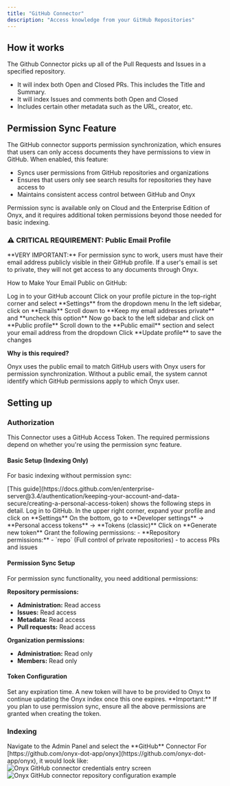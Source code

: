 ```yaml
---
title: "GitHub Connector"
description: "Access knowledge from your GitHub Repositories"
---
```


## How it works

The Github Connector picks up all of the Pull Requests and Issues in a specified repository.

- It will index both Open and Closed PRs. This includes the Title and Summary.
- It will index Issues and comments both Open and Closed
- Includes certain other metadata such as the URL, creator, etc.

## Permission Sync Feature

The GitHub connector supports permission synchronization,
which ensures that users can only access documents they have permissions to view in GitHub. When enabled, this feature:

- Syncs user permissions from GitHub repositories and organizations
- Ensures that users only see search results for repositories they have access to
- Maintains consistent access control between GitHub and Onyx

<Note>
  Permission sync is available only on Cloud and the Enterprise Edition of Onyx,
  and it requires additional token permissions beyond those needed for basic indexing.
</Note>

### ⚠️ CRITICAL REQUIREMENT: Public Email Profile

<Info>
  **VERY IMPORTANT:** For permission sync to work,
  users must have their email address publicly visible in their GitHub profile. If a user's email is set to private,
  they will not get access to any documents through Onyx.
</Info>

How to Make Your Email Public on GitHub:

<Steps>
  <Step title="Log in to GitHub">
    Log in to your GitHub account
  </Step>

  <Step title="Access profile settings">
    Click on your profile picture in the top-right corner and select **Settings** from the dropdown menu
  </Step>

  <Step title="Navigate to email settings">
    In the left sidebar, click on **Emails**
  </Step>

  <Step title="Enable public email">
    Scroll down to **Keep my email addresses private** and **uncheck this option**
  </Step>

  <Step title="Configure public profile">
    Now go back to the left sidebar and click on **Public profile**
  </Step>

  <Step title="Set public email">
    Scroll down to the **Public email** section and select your email address from the dropdown
  </Step>

  <Step title="Save changes">
    Click **Update profile** to save the changes
  </Step>
</Steps>

**Why is this required?**

Onyx uses the public email to match GitHub users with Onyx users for permission synchronization. Without a public email,
the system cannot identify which GitHub permissions apply to which Onyx user.

## Setting up

### Authorization

This Connector uses a GitHub Access Token.
The required permissions depend on whether you're using the permission sync feature.

#### Basic Setup (Indexing Only)

For basic indexing without permission sync:

<Steps>
  <Step title="Review detailed guide">
    [This
    guide](https://docs.github.com/en/enterprise-server@3.4/authentication/keeping-your-account-and-data-secure/creating-a-personal-access-token)
    shows the following steps in detail.
  </Step>

  <Step title="Log in to GitHub">
    Log in to GitHub.
  </Step>

  <Step title="Access settings">
    In the upper right corner, expand your profile and click on **Settings**
  </Step>

  <Step title="Navigate to developer settings">
    On the bottom, go to **Developer settings** -> **Personal access tokens** -> **Tokens (classic)**
  </Step>

  <Step title="Generate new token">
    Click on **Generate new token**
  </Step>

  <Step title="Grant permissions">
    Grant the following permissions:
    - **Repository permissions:**
    - `repo` (Full control of private repositories) - to access PRs and issues
  </Step>
</Steps>

#### Permission Sync Setup

For permission sync functionality, you need additional permissions:

**Repository permissions:**
- **Administration:** Read access
- **Issues:** Read access
- **Metadata:** Read access
- **Pull requests:** Read access

**Organization permissions:**
- **Administration:** Read only
- **Members:** Read only

#### Token Configuration

<Steps>
  <Step title="Set expiration time">
    Set any expiration time.
    A new token will have to be provided to Onyx to continue updating the Onyx index once this one expires.
  </Step>

  <Step title="Verify permissions">
    **Important:** If you plan to use permission sync,
    ensure all the above permissions are granted when creating the token.
  </Step>
</Steps>

### Indexing

<Steps>
  <Step title="Navigate to connector">
    Navigate to the Admin Panel and select the **GitHub** Connector
  </Step>

  <Step title="Configure connector">
    For [https://github.com/onyx-dot-app/onyx](https://github.com/onyx-dot-app/onyx), it would look like:
  </Step>
</Steps>

<img className="rounded-image" src="/assets/admin/connectors/github/GithubCredential.png" alt="Onyx GitHub connector credentials entry screen" />

<img className="rounded-image" src="/assets/admin/connectors/github/GithubConnector.png" alt="Onyx GitHub connector repository configuration example" />
